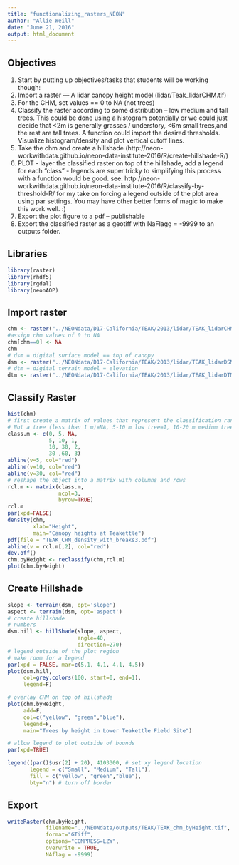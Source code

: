 ```yaml
---
title: "functionalizing_rasters_NEON"
author: "Allie Weill"
date: "June 21, 2016"
output: html_document
---
```

## Objectives

1. Start by putting up objectives/tasks that students will be working though:
1. Import a raster — A lidar canopy height model (lidar/Teak_lidarCHM.tif)
1. For the CHM, set values == 0 to NA (not trees)
1. Classify the raster according to some distribution – low medium and tall trees. This could be done using a histogram potentially or we could just decide that <2m is generally grasses / understory, <6m small trees,and the rest are tall trees. A function could import the desired thresholds. Visualize histogram/density and plot vertical cutoff lines.
1. Take the chm and create a hillshade (http://neon-workwithdata.github.io/neon-data-institute-2016/R/create-hillshade-R/)
1. PLOT - layer the classified raster on top of the hillshade, add a legend for each “class” - legends are super tricky to simplifying this process with a function would be good.  see: http://neon-workwithdata.github.io/neon-data-institute-2016/R/classify-by-threshold-R/  for my take on forcing a legend outside of the plot area using par settings. You may have other better forms of magic to make this work well. :)
1. Export the plot figure to a pdf – publishable
1. Export the classified raster as a geotiff with NaFlagg = -9999 to an outputs folder.

## Libraries
```r
library(raster)
library(rhdf5)
library(rgdal)
library(neonAOP)
```

## Import raster
```r
chm <- raster("../NEONdata/D17-California/TEAK/2013/lidar/TEAK_lidarCHM.tif")
#assign chm values of 0 to NA
chm[chm==0] <- NA
chm
# dsm = digital surface model == top of canopy
dsm <- raster("../NEONdata/D17-California/TEAK/2013/lidar/TEAK_lidarDSM.tif")
# dtm = digital terrain model = elevation
dtm <- raster("../NEONdata/D17-California/TEAK/2013/lidar/TEAK_lidarDTM.tif")
```
## Classify Raster
```r
hist(chm)
# first create a matrix of values that represent the classification ranges
# Not a tree (less than 1 m)=NA, 5-10 m low tree=1, 10-20 m medium tree =2, 20 m and up large tree=3 
class.m <- c(0, 5, NA,
             5, 10, 1,
             10, 30, 2,  
             30 ,60, 3)
abline(v=5, col="red")
abline(v=10, col="red")
abline(v=30, col="red")
# reshape the object into a matrix with columns and rows
rcl.m <- matrix(class.m, 
                ncol=3, 
                byrow=TRUE)
rcl.m
par(xpd=FALSE)
density(chm,
        xlab="Height",
        main="Canopy heights at Teakettle")
pdf(file = "TEAK_CHM_density_with_breaks3.pdf")
abline(v = rcl.m[,2], col="red")
dev.off()
chm.byHeight <- reclassify(chm,rcl.m)
plot(chm.byHeight)
```
## Create Hillshade
```r
slope <- terrain(dsm, opt='slope')
aspect <- terrain(dsm, opt='aspect')
# create hillshade
# numbers 
dsm.hill <- hillShade(slope, aspect, 
                      angle=40, 
                      direction=270)
# legend outside of the plot region
# make room for a legend
par(xpd = FALSE, mar=c(5.1, 4.1, 4.1, 4.5))
plot(dsm.hill,
     col=grey.colors(100, start=0, end=1),
     legend=F)

# overlay CHM on top of hillshade
plot(chm.byHeight,
     add=F,
     col=c("yellow", "green","blue"),
     legend=F,
     main="Trees by height in Lower Teakettle Field Site")

# allow legend to plot outside of bounds
par(xpd=TRUE)

legend((par()$usr[2] + 20), 4103300, # set xy legend location
       legend = c("Small", "Medium", "Tall"),
       fill = c("yellow", "green","blue"), 
       bty="n") # turn off border
```
## Export
```r
writeRaster(chm.byHeight,
            filename="../NEONdata/outputs/TEAK/TEAK_chm_byHeight.tif",
            format="GTiff",
            options="COMPRESS=LZW",
            overwrite = TRUE,
            NAflag = -9999)
```




